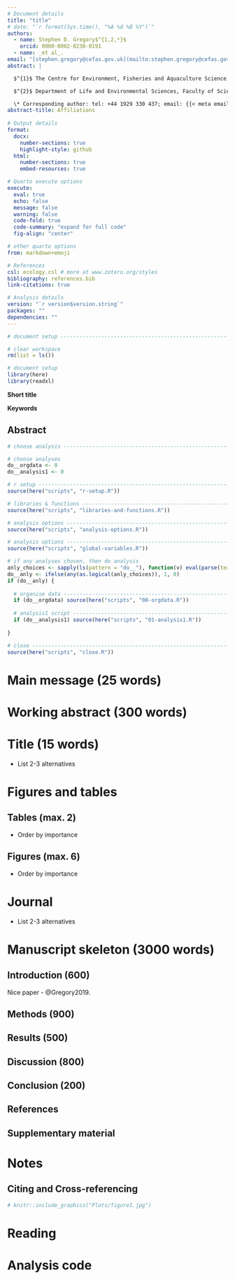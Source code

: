 ```yaml
---
# Document details
title: "title"
# date: "`r format(Sys.time(), "%A %d %B %Y")`"
authors: 
  - name: Stephen D. Gregory$^{1,2,*}$
    orcid: 0000-0002-8230-0191
  - name: _et al_.
email: "[stephen.gregory@cefas.gov.uk](mailto:stephen.gregory@cefas.gov.uk)"
abstract: |

  $^{1}$ The Centre for Environment, Fisheries and Aquaculture Science, Barrack Road, Weymouth, Dorset DT4 8UB, UK

  $^{2}$ Department of Life and Environmental Sciences, Faculty of Science and Technology, Bournemouth University, Poole BH12 5BB, UK

  \* Corresponding author: tel: +44 1929 330 437; email: {{< meta email >}}
abstract-title: Affiliations
  
# Output details
format: 
  docx:
    number-sections: true
    highlight-style: github
  html:
    number-sections: true
    embed-resources: true

# Quarto execute options
execute: 
  eval: true
  echo: false
  message: false
  warning: false
  code-fold: true
  code-summary: "expand for full code"
  fig-align: "center"

# other quarto options
from: markdown+emoji

# References
csl: ecology.csl # more at www.zotero.org/styles
bibliography: references.bib
link-citations: true

# Analysis details
version: "`r version$version.string`"
packages: ""
dependencies: ""
---
```


```r

# document setup ----------------------------------------------------------

# clear workspace
rm(list = ls())

# document setup
library(here)
library(readxl)

```

**Short title**

**Keywords**

## Abstract

<!-- Analysis starts here Analysis starts here Analysis starts here Analysis starts here -->

```r

# choose analysis ---------------------------------------------------------

# choose analyses
do__orgdata <- 0
do__analysis1 <- 0

# r setup -----------------------------------------------------------------
source(here("scripts", "r-setup.R"))

# libraries & functions ---------------------------------------------------
source(here("scripts", "libraries-and-functions.R"))

# analysis options --------------------------------------------------------
source(here("scripts", "analysis-options.R"))

# analysis options --------------------------------------------------------
source(here("scripts", "global-variables.R"))

# if any analyses chosen, then do analysis
anly_choices <- sapply(ls(pattern = "do__"), function(v) eval(parse(text = v)))
do__anly <- ifelse(any(as.logical(anly_choices)), 1, 0)
if (do__anly) {
  
  # organise data -----------------------------------------------------------
  if (do__orgdata) source(here("scripts", "00-orgdata.R"))
  
  # analysis1 script --------------------------------------------------------
  if (do__analysis1) source(here("scripts", "01-analysis1.R"))
  
}

# close ---------------------------------------------------------------------
source(here("scripts", "close.R"))

```

\newpage

<!-- Document starts here Document starts here Document starts here Document starts here -->

# Main message (25 words)

# Working abstract (300 words)

<!-- * Why are you doing this? [context and aim] -->

<!-- * What did you do? [methods] -->

<!-- * What did you find? [core results] -->

<!-- * What does this mean? [interpretation in context] -->

<!-- * What is it good for? [application] -->

# Title (15 words)

-   List 2-3 alternatives

# Figures and tables

## Tables (max. 2)

-   Order by importance

## Figures (max. 6)

-   Order by importance

# Journal

-   List 2-3 alternatives

# Manuscript skeleton (3000 words)

## Introduction (600)

Nice paper - @Gregory2019.

## Methods (900)

## Results (500)

## Discussion (800)

## Conclusion (200)

## References

::: {#refs}
:::

\newpage

## Supplementary material

# Notes

## Citing and Cross-referencing

```{=html}
<!-- Cross-referencing

"See Figure \@ref(fig:figure1)" is equivalent to "See Figure 1" but will update with change in figure order. 

-->
```
```r
# knitr::include_graphics("Plots/figure1.jpg")
```

# Reading

# Analysis code

```r
```
